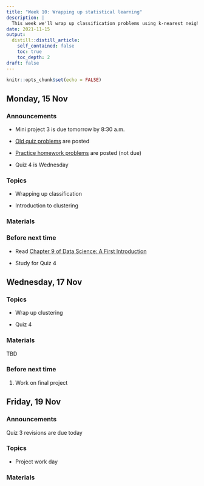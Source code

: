 ```yaml
---
title: "Week 10: Wrapping up statistical learning"
description: |
  This week we'll wrap up classification problems using k-nearest neighbors, have a brief overview of clustering using k-means, and work on the final project.
date: 2021-11-15
output:
  distill::distill_article:
    self_contained: false
    toc: true
    toc_depth: 2
draft: false
---
```



```r
knitr::opts_chunk$set(echo = FALSE)
```

## Monday, 15 Nov

### Announcements

- Mini project 3 is due tomorrow by 8:30 a.m.

- [Old quiz problems](https://www.dropbox.com/s/36gfh57y3s64dcc/quiz_examples_classification.pdf?dl=0) are posted

- [Practice homework problems](https://stat220-fa21.github.io/class_materials/hw10/README.html) are posted (not due)

- Quiz 4 is Wednesday


### Topics

- Wrapping up classification

- Introduction to clustering


### Materials


<!-- - [Collaborative notes](https://docs.google.com/document/d/1mdfARhrRtAjx79jgVfY6SGE5ygU56yDM6VSfU8e10h0/edit?usp=sharing) -->


### Before next time

- Read [Chapter 9 of Data Science: A First Introduction](https://ubc-dsci.github.io/introduction-to-datascience/clustering.html)

- Study for Quiz 4


## Wednesday, 17 Nov


### Topics

- Wrap up clustering

- Quiz 4


### Materials

TBD

<!-- [Collaborative notes](https://docs.google.com/document/d/1r0q3WgJsH0KMThX0D1bVpayYrq4WwiEZ6gTf20uJ6So/edit?usp=sharing) -->


### Before next time

1. Work on final project



## Friday, 19 Nov

### Announcements

Quiz 3 revisions are due today


### Topics

- Project work day


### Materials

<!-- [Collaborative notes](https://docs.google.com/document/d/1OwrV4E15W8MLeFBL2taGGhUJ3qAYLsq3S3vmP0wZ8pc/edit?usp=sharing) -->


<!-- 1. Skim [sections 5.1-5.4 of Data Science: A First Introduction](https://ubc-dsci.github.io/introduction-to-datascience/classification.html#exploring-a-data-set) -->


